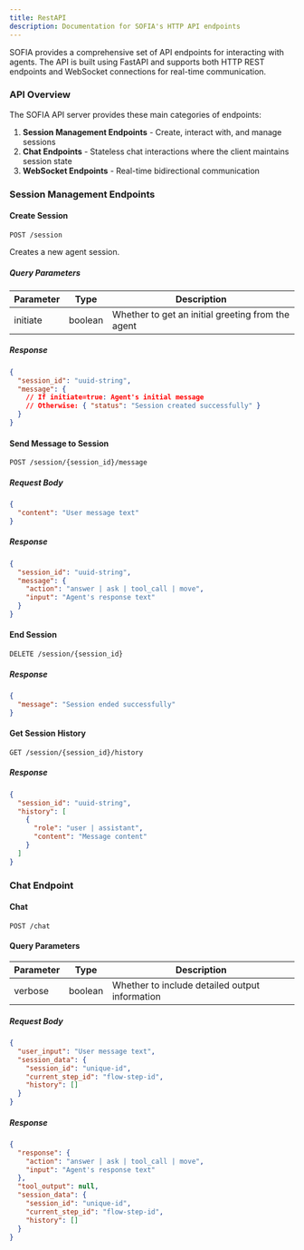 ```yaml
---
title: RestAPI
description: Documentation for SOFIA's HTTP API endpoints
---
```


SOFIA provides a comprehensive set of API endpoints for interacting with agents. The API is built using FastAPI and supports both HTTP REST endpoints and WebSocket connections for real-time communication.

### API Overview

The SOFIA API server provides these main categories of endpoints:

1. **Session Management Endpoints** - Create, interact with, and manage sessions
2. **Chat Endpoints** - Stateless chat interactions where the client maintains session state
3. **WebSocket Endpoints** - Real-time bidirectional communication

### Session Management Endpoints

#### Create Session

`POST /session`

Creates a new agent session.

##### Query Parameters
| Parameter | Type    | Description                                      |
|-----------|---------|--------------------------------------------------|
| initiate  | boolean | Whether to get an initial greeting from the agent |

##### Response
```json
{
  "session_id": "uuid-string",
  "message": {
    // If initiate=true: Agent's initial message
    // Otherwise: { "status": "Session created successfully" }
  }
}
```

#### Send Message to Session

`POST /session/{session_id}/message`

##### Request Body
```json
{
  "content": "User message text"
}
```

##### Response
```json
{
  "session_id": "uuid-string",
  "message": {
    "action": "answer | ask | tool_call | move",
    "input": "Agent's response text"
  }
}
```

#### End Session

`DELETE /session/{session_id}`

##### Response
```json
{
  "message": "Session ended successfully"
}
```

#### Get Session History

`GET /session/{session_id}/history`

##### Response
```json
{
  "session_id": "uuid-string",
  "history": [
    {
      "role": "user | assistant",
      "content": "Message content"
    }
  ]
}
```

### Chat Endpoint

#### Chat

`POST /chat`

#### Query Parameters
| Parameter | Type    | Description                              |
|-----------|---------|------------------------------------------|
| verbose   | boolean | Whether to include detailed output information |

##### Request Body
```json
{
  "user_input": "User message text",
  "session_data": {
    "session_id": "unique-id",
    "current_step_id": "flow-step-id",
    "history": []
  }
}
```

##### Response
```json
{
  "response": {
    "action": "answer | ask | tool_call | move",
    "input": "Agent's response text"
  },
  "tool_output": null,
  "session_data": {
    "session_id": "unique-id",
    "current_step_id": "flow-step-id",
    "history": []
  }
}
```
